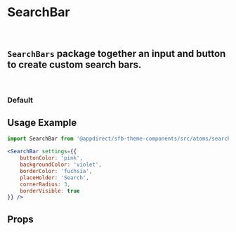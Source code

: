 
<Meta of={SearchBarStories} />

# SearchBar

<br />

## `SearchBars` package together an input and button to create custom search bars.

<br />

### Default

<Canvas>
  <Story of={SearchBarStories.Default} />
</Canvas>

## Usage Example

```jsx
import SearchBar from '@appdirect/sfb-theme-components/src/atoms/search-bar/SearchBar';

<SearchBar settings={{
    buttonColor: 'pink',
    backgroundColor: 'violet',
    borderColor: 'fuchsia',
    placeHolder: 'Search',
    cornerRadius: 3,
    borderVisible: true
}} />
```

## Props

<ArgsTable of={SearchBar} />
